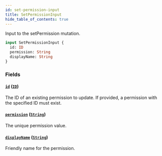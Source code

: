 ```yaml
---
id: set-permission-input
title: SetPermissionInput
hide_table_of_contents: true
---
```



Input to the setPermission mutation.

```graphql
input SetPermissionInput {
  id: ID
  permission: String
  displayName: String
}
```


### Fields

#### [`id`](#) ([`ID`](/docs/directory-api-reference/schema/common/scalars/id))

The ID of an existing permission to update. If provided, a permission with the specified ID must exist.


#### [`permission`](#) ([`String`](/docs/directory-api-reference/schema/common/scalars/string))

The unique permission value.


#### [`displayName`](#) ([`String`](/docs/directory-api-reference/schema/common/scalars/string))

Friendly name for the permission.




